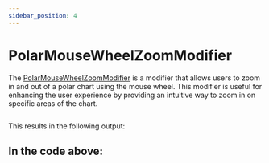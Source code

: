 ```yaml
---
sidebar_position: 4
---
```


# PolarMouseWheelZoomModifier


The [PolarMouseWheelZoomModifier](https://www.scichart.com/documentation/js/v4/typedoc/classes/polarmousewheelzoommodifier.html) is a modifier that allows users to zoom in and out of a polar chart using the mouse wheel. This modifier is useful for enhancing the user experience by providing an intuitive way to zoom in on specific areas of the chart.

```ts showLineNumbers file=./demo.js start=region_A_start end=region_A_end
```

This results in the following output:

<ChartPreviewWrapper jsContent={PolarMouseWheelZoom} />

In the code above:
-

